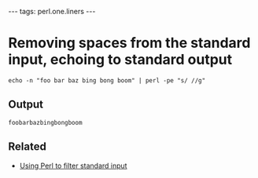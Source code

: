 ---
tags: perl.one.liners
---
= Removing spaces from the standard input, echoing to standard output =

<pre>echo -n "foo bar baz bing bong boom" | perl -pe "s/ //g"</pre>

== Output ==

<pre>foobarbazbingbongboom</pre>

== Related ==

* [[Using Perl to filter standard input]]
